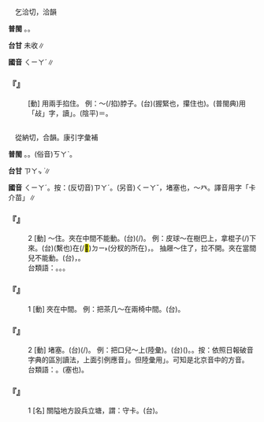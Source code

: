 
=={{ruby|<mark>&#xf9b69;</mark>|ㄑㄧㄚˊ}}==

　乞洽切，洽韻

'''普閩''' {{ruby|(文)|ㄎㄚㆴ}}。{{ruby|(白)|ㄎㄚㆷ}}。

'''台甘''' 未收∥

'''國音''' <rt>ㄑㄧㄚˊ</rt>∥

    

==='''『{{ruby|<mark>&#xf9b69;</mark>|ㄑㄧㄚˊ}}』'''===
: [動] 用兩手掐住。 例：～(/掐)脖子。(台){{ruby|擲|ㄉㆥ˫/ㄉㆪ˫}}(握緊也，攥住也)。(普閩典)用「敁」字，讀{{ruby|「|ㄉㆪ}}」。(陰平)＝{{ruby|掂|ㄉㆪ}}。
    

=={{ruby|卡|ㄑㄧㄚˊ}}==

　從納切，合韻。康引字彙補

'''普閩''' {{ruby|(文)|ㄎㄚㆴ}}。{{ruby|(白)|ㄎㄚㆷ}}。(俗音)<rt>ㄎㄚˋ</rt>。

'''台甘''' <rt>ㄗㄚㆴ ͘</rt>{{ruby|。|ㄗㄚㆷ ͘}}∥

'''國音''' <rt>ㄑㄧㄚˊ</rt>。按：(反切音)<rt>ㄗㄚˊ</rt>。(另音)<rt>ㄑㄧㄚˇ</rt>，堵塞也{{ruby|。|ㄎㄚˇ}}，～癶。譯音用字「卡介苗」∥

    

==='''『{{ruby|卡|ㄑㄧㄚˊ}}』'''===
:2  [動] ～住。夾在中間不能動。(台){{ruby|夾|ㄫㆤㆷ ͘}}(/{{ruby|<mark>&#xffb5c;</mark>|ㄎㆤˊ}})。 例：皮球～在樹{{ruby|卡|ㄎㄚˇ}}巴上，拿棍子{{ruby|捅|ㄊㄨㄥˇ}}(/{{ruby|戳|ㄔㄨㄛ}})下來。(台){{ruby|皮|ㄆㄨㆤˊ/ㄆㆤˊ}}{{ruby|球|ㄍㄧㄨˊ}}{{ruby|去|ㄎㄧ˪}}{{ruby|<mark>&#xffb5c;</mark>|ㄎㆤˊ}}(繫也)在(/<mark>&#xf9853;</mark>)<rt>ㄉㄧ˫</rt>{{ruby|樹|ㄑㄧㄨ˫}}{{ruby|枝|ㄍㄧ}}{{ruby|縫|ㄆㄤ˫}}(分杈的所在)，{{ruby|揭|ㄍㄧㄚㆷ ͘}}{{ruby|竹|ㄉㄧㆤㆶ}}{{ruby|仔|ㄚ}}{{ruby|來|ㄌㄞˊ}}{{ruby|共|ㄍㄚ˫}}{{ruby|<mark>&#xf9b6b;</mark>|ㄊㄚ˪}}{{ruby|落|ㄌㄜㆷ ͘}}{{ruby|來|·ㄌㄞˊ}}。 抽屜～住了，拉不開。夾在當間兒不能動。(台){{ruby|屜|ㄊㄨㄚㆷ}}{{ruby|仔|ㄚ}}{{ruby|<mark>&#xffb5c;</mark>|ㄎㆤˊ/ㄎㆤㆷ ͘}}{{ruby|住|ㄉㄧㄠˊ}}{{ruby|咧|ㄌㆤ˪}}，{{ruby|開|ㄎㄨㄧ}}{{ruby|<mark>&#xffa45;</mark>|ㆠㆤ˫/ㆠㄨㆤ˫}}{{ruby|開|ㄎㄨㄧ}}。
:台類語：{{ruby|夾|ㄎㆤㆷ ͘}}。{{ruby|<mark>&#xffb5c;</mark>|ㄎㆤˊ}}。{{ruby|咬|ㄍㄚ˫}}。
:
    

==='''『{{ruby|卡|ㄑㄧㄚˊ}}』'''===
:1  [動] 夾在中間。 例：把茶几～在兩椅中間。(台){{ruby|茶|ㄉㆤˊ}}{{ruby|机|ㄍㄧˋ}}{{ruby|仔|ㄚ}}{{ruby|共|ㄍㄚ˫}}{{ruby|夾|ㄫㆤㆷ ͘}}{{ruby|踮|ㄉㄧㆰ˪}}{{ruby|兩|ㄋㆭ˫}}{{ruby|塊|ㄉㆤ˪}}{{ruby|椅|ㄧˋ/ㆪˋ}}{{ruby|仔|ㄚ}}{{ruby|丌|ㆤ}}{{ruby|中|ㄉㄧㆲ}}{{ruby|間|ㄍㄢ}}。
    

==='''『{{ruby|卡|ㄑㄧㄚˊ}}』'''===
:2  [動] 堵塞。(台){{ruby|塞|ㄊㄚㆵ}}(/{{ruby|堵|ㄉㆦˋ}}{{ruby|塞|ㄙㄚㆵ}})。 例：把口兒～上(陸彙)。(台)({{ruby|巷|ㄏㄤ˫}}{{ruby|仔|ㄚ}}{{ruby|口|ㄎㄠˋ}}{{ruby|丌|ㆤ}}{{ruby|入|ㆢㄧㆴ ͘/ㄌㄧㆴ ͘}}{{ruby|口|ㄎㄠˋ}}){{ruby|共|ㄍㄚ˫}}{{ruby|堵|ㄉㄨ˫}}{{ruby|咧|ㄌㆤ˪}}。{{ruby|禁|ㄍㄧㆬ˪}}{{ruby|止|ㄐㄧˋ}}{{ruby|通|ㄊㆲ}}{{ruby|行|ㄏㄧㄥˊ}}。按：依照日報破音字典的區別讀法，上面引例應音{{ruby|「|ㄑㄧㄚˇ}}」。但陸彙用{{ruby|「|ㄑㄧㄚˊ}}」。可知是北京音中的方音。
:台類語：{{ruby|搪|ㄉㆭ˫}}。{{ruby|窒|ㄊㄚㆵ}}(塞也)。
:
    

==='''『{{ruby|卡|ㄑㄧㄚˊ}}』'''===
:1  [名] 關隘地方設兵立塘，謂：守卡。(台){{ruby|卡|ㄎㄚㆷ}}。
    
